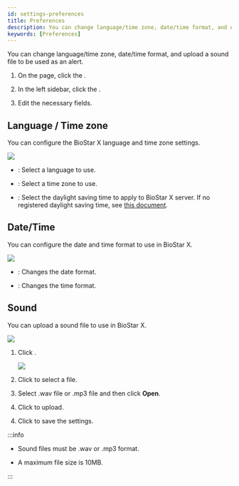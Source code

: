 ```yaml
---
id: settings-preferences
title: Preferences
description: You can change language/time zone, date/time format, and upload a sound file to be used as an alert.
keywords: [Preferences]
---
```


You can change language/time zone, date/time format, and upload a sound file to be used as an alert.

1. On the <Cmd sid='shell.header.launcher' /> page, click the <Cmd sid='shell.header.setting' />.

1. In the left sidebar, click the <Cmd sid='common.preference' product='2' />.

1. Edit the necessary fields.

## Language / Time zone

You can configure the BioStar X language and time zone settings.

<Image src='/img/biostarx-settings-preference-language-timezone.png' className='none' />

* <Cmd sid='common.language' product='2' />: Select a language to use.

* <Cmd sid='common.timeZone' product='2' />: Select a time zone to use.

* <Cmd sid='common.dst' product='2' />: Select the daylight saving time to apply to BioStar X server. If no registered daylight saving time, see [this document](#).

## Date/Time

You can configure the date and time format to use in BioStar X.

<Image src='/img/biostarx-settings-preference-date-time.png' className='none' />

* <Cmd sid="common.dateFormat" product='2' />: Changes the date format.

* <Cmd sid="common.timeFormat" product='2' />: Changes the time format.

## Sound

You can upload a sound file to use in BioStar X.

<Image src='/img/biostarx-settings-preference-sound.png' className='none' />

<Calloutlists>

1. Click <Cmd sid="button.plusAdd" product='2' />.

    <Image src='/img/biostarx-settings-preference-add-sound.png' className='none' />

1. Click <Cmd sid="setting.preference.sound.alert.addSound.browse" product='2' /> to select a file.

1. Select .wav file or .mp3 file and then click **Open**.

1. Click <Cmd sid="button.add" product='2' /> to upload.

</Calloutlists>

4. Click <Cmd sid="button.apply" product='2' /> to save the settings.

:::info

* Sound files must be .wav or .mp3 format.

* A maximum file size is 10MB.

:::